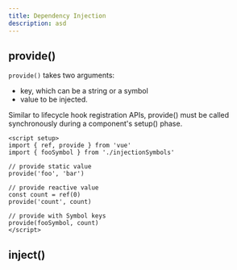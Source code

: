 ```yaml
---
title: Dependency Injection
description: asd
---
```


## provide()

`provide()` takes two arguments: 
- key, which can be a string or a symbol
- value to be injected.

Similar to lifecycle hook registration APIs, provide() must be called synchronously during a component's setup() phase.

```vue
<script setup>
import { ref, provide } from 'vue'
import { fooSymbol } from './injectionSymbols'

// provide static value
provide('foo', 'bar')

// provide reactive value
const count = ref(0)
provide('count', count)

// provide with Symbol keys
provide(fooSymbol, count)
</script>
```

## inject()